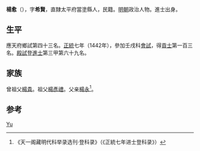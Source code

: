 {{Otheruses|other=名为杨希贤的其他人物|杨希贤}}

'''楊愈'''（{{bd|1408年||？}}），字'''希賢'''，直隸太平府當塗縣人，民籍。[[明朝|明朝]]政治人物。進士出身。

== 生平 ==
應天府鄉試第四十三名。[[正统_(年号)|正統]]七年（1442年），參加壬戌科[[會試|會試]]，得[[貢士|貢士]]第一百三名。[[殿試|殿試]]登[[進士|進士]]第三甲第六十九名。

== 家族 ==
曾祖父[[楊貴|楊貴]]。祖父[[楊彥禮|楊彥禮]]。父亲[[楊永|楊永]]<ref>《天一阁藏明代科举录选刊·登科录》（《正統七年进士登科录》）</ref>。

==参考==
{{reflist}}

{{正統七年壬戌科殿試金榜}}

{{Authority control}}

{{DEFAULTSORT:}}
[[Category:杨姓|Yu]]


{{明朝人物小作品}}